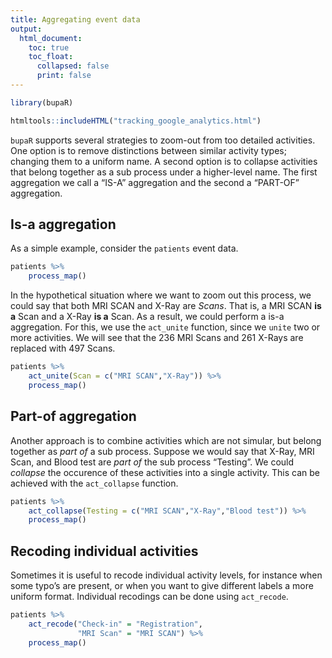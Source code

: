 ```yaml
---
title: Aggregating event data
output: 
  html_document:
    toc: true
    toc_float: 
      collapsed: false
      print: false
---
```


```r
library(bupaR)
```

```r
htmltools::includeHTML("tracking_google_analytics.html")
```

`bupaR` supports several strategies to zoom-out from too detailed activities. One option is to remove distinctions between similar activity types; changing them to a uniform name. A second option is to collapse activities that belong together as a sub process under a higher-level name. The first aggregation we call a "IS-A" aggregation and the second a "PART-OF" aggregation. 

## Is-a aggregation

As a simple example, consider the `patients` event data.

```r
patients %>% 
	process_map()
```

In the hypothetical situation where we want to zoom out this process, we could say that both MRI SCAN and X-Ray are _Scans_. That is, a MRI SCAN __is a__ Scan and a X-Ray __is a__ Scan. As a result, we could perform a is-a aggregation. For this, we use the `act_unite` function, since we `unite` two or more activities. We will see that the 236 MRI Scans and 261 X-Rays are replaced with 497 Scans. 

```r
patients %>%
	act_unite(Scan = c("MRI SCAN","X-Ray")) %>%
	process_map()
```

## Part-of aggregation

Another approach is to combine activities which are not simular, but belong together as _part of_ a sub process. Suppose we would say that X-Ray, MRI Scan, and Blood test are _part of_ the sub process "Testing". We could _collapse_ the occurence of these activities into a single activity. This can be achieved with the `act_collapse` function.

```r
patients %>% 
	act_collapse(Testing = c("MRI SCAN","X-Ray","Blood test")) %>%
	process_map()
```



## Recoding individual activities

Sometimes it is useful to recode individual activity levels, for instance when some typo's are present, or when you want to give different labels a more uniform format. Individual recodings can be done using `act_recode`.

```r
patients %>%
	act_recode("Check-in" = "Registration",
			   "MRI Scan" = "MRI SCAN") %>%
	process_map()
```



